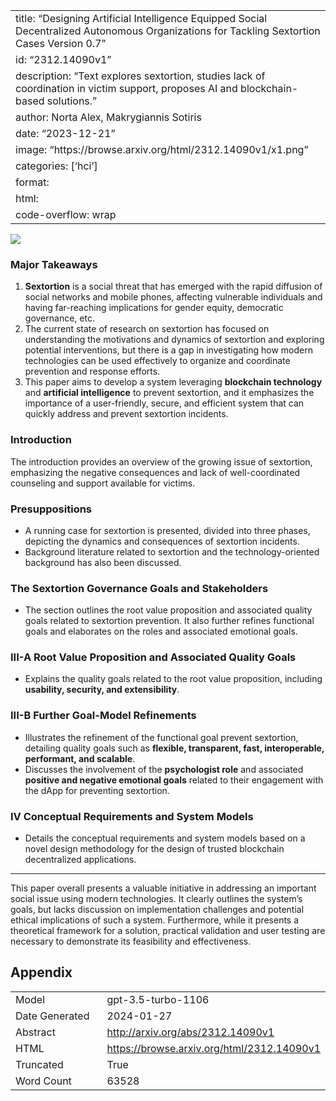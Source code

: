 
---
title: "Designing Artificial Intelligence Equipped Social Decentralized Autonomous Organizations for Tackling Sextortion Cases Version 0.7"
id: "2312.14090v1"
description: "Text explores sextortion, studies lack of coordination in victim support, proposes AI and blockchain-based solutions."
author: Norta Alex, Makrygiannis Sotiris
date: "2023-12-21"
image: "https://browse.arxiv.org/html/2312.14090v1/x1.png"
categories: ['hci']
format:
  html:
    code-overflow: wrap
---

![](https://browse.arxiv.org/html/2312.14090v1/x1.png)

### Major Takeaways

1. **Sextortion** is a social threat that has emerged with the rapid diffusion of social networks and mobile phones, affecting vulnerable individuals and having far-reaching implications for gender equity, democratic governance, etc.
2. The current state of research on sextortion has focused on understanding the motivations and dynamics of sextortion and exploring potential interventions, but there is a gap in investigating how modern technologies can be used effectively to organize and coordinate prevention and response efforts.
3. This paper aims to develop a system leveraging **blockchain technology** and **artificial intelligence** to prevent sextortion, and it emphasizes the importance of a user-friendly, secure, and efficient system that can quickly address and prevent sextortion incidents.

### Introduction

The introduction provides an overview of the growing issue of sextortion, emphasizing the negative consequences and lack of well-coordinated counseling and support available for victims.

### Presuppositions

- A running case for sextortion is presented, divided into three phases, depicting the dynamics and consequences of sextortion incidents.
- Background literature related to sextortion and the technology-oriented background has also been discussed.

### The Sextortion Governance Goals and Stakeholders

- The section outlines the root value proposition and associated quality goals related to sextortion prevention. It also further refines functional goals and elaborates on the roles and associated emotional goals.

### III-A Root Value Proposition and Associated Quality Goals

- Explains the quality goals related to the root value proposition, including **usability, security, and extensibility**.

### III-B Further Goal-Model Refinements

- Illustrates the refinement of the functional goal prevent sextortion, detailing quality goals such as **flexible, transparent, fast, interoperable, performant, and scalable**.
- Discusses the involvement of the **psychologist role** and associated **positive and negative emotional goals** related to their engagement with the dApp for preventing sextortion.

### IV Conceptual Requirements and System Models

- Details the conceptual requirements and system models based on a novel design methodology for the design of trusted blockchain decentralized applications.

---
This paper overall presents a valuable initiative in addressing an important social issue using modern technologies. It clearly outlines the system's goals, but lacks discussion on implementation challenges and potential ethical implications of such a system. Furthermore, while it presents a theoretical framework for a solution, practical validation and user testing are necessary to demonstrate its feasibility and effectiveness.

## Appendix

|          |          |
|----------|----------|
| Model     | gpt-3.5-turbo-1106       |
| Date Generated     | 2024-01-27       |
| Abstract | [http://arxiv.org/abs/2312.14090v1](http://arxiv.org/abs/2312.14090v1)        |
| HTML     | [https://browse.arxiv.org/html/2312.14090v1](https://browse.arxiv.org/html/2312.14090v1)       |
| Truncated       | True       |
| Word Count       | 63528       |